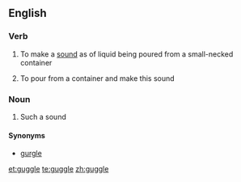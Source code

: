 ==English==

===Verb===
{{en-verb|guggl}}

# To make a [[sound]] as of liquid being poured from a small-necked container
# {{label|en|of a liquid}} To pour from a container and make this sound

===Noun===
{{en-noun}}

# Such a sound

====Synonyms====
* [[gurgle]]

[[et:guggle]]
[[te:guggle]]
[[zh:guggle]]